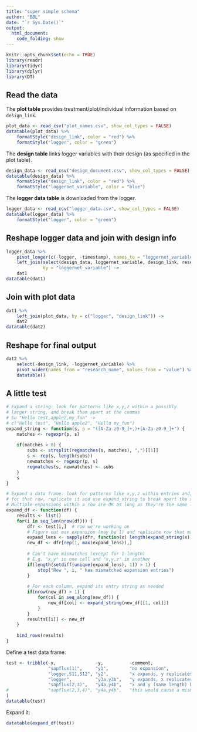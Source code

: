 ```yaml
---
title: "super simple schema"
author: "BBL"
date: "`r Sys.Date()`"
output: 
  html_document:
    code_folding: show
---
```


```r
knitr::opts_chunk$set(echo = TRUE)
library(readr)
library(tidyr)
library(dplyr)
library(DT)
```

## Read the data

The **plot table** provides treatment/plot/individual information based on `design_link`.

```r
plot_data <- read_csv("plot_names.csv", show_col_types = FALSE)
datatable(plot_data) %>% 
    formatStyle("design_link", color = "red") %>% 
    formatStyle("logger", color = "green")
```

The **design table** links logger variables with their design (as specified in the plot table).

```r
design_data <- read_csv("design_document.csv", show_col_types = FALSE)
datatable(design_data) %>%
    formatStyle("design_link", color = "red") %>%
    formatStyle("loggernet_variable", color = "blue")
```

The **logger data table** is downloaded from the logger. 

```r
logger_data <- read_csv("logger_data.csv", show_col_types = FALSE)
datatable(logger_data) %>%
    formatStyle("logger", color = "green")
```

## Reshape logger data and join with design info

```r
logger_data %>% 
    pivot_longer(c(-logger, -timestamp), names_to = "loggernet_variable") %>%
    left_join(select(design_data, loggernet_variable, design_link, research_name),
              by = "loggernet_variable") ->
    dat1
datatable(dat1)
```

## Join with plot data

```r
dat1 %>% 
    left_join(plot_data, by = c("logger", "design_link")) ->
    dat2
datatable(dat2)
```

## Reshape for final output

```r
dat2 %>% 
    select(-design_link, -loggernet_variable) %>% 
    pivot_wider(names_from = "research_name", values_from = "value") %>% 
    datatable()
```

## A little test

```r

# Expand a string: look for patterns like x,y,z within a possibly
# larger string, and break them apart at the commas
# So "Hello test,apple2,my_fun" -> 
# c("Hello test", "Hello apple2", "Hello my_fun")
expand_string <- function(s, p = "([A-Za-z0-9_]+,)+[A-Za-z0-9_]+") {
    matches <- regexpr(p, s)
    
    if(matches > 0) {
        subs <- strsplit(regmatches(s, matches), ",")[[1]]
        s <- rep(s, length(subs))
        newmatches <- regexpr(p, s)
        regmatches(s, newmatches) <- subs
    }
    s
}

# Expand a data frame: look for patterns like x,y,z within entries and,
# for that row, replicate it and use expand_string to break apart the x,y,z
# Multiple expansions within a row are OK as long as they're the same length
expand_df <- function(df) {
    results <- list()
    for(i in seq_len(nrow(df))) {
        dfr <- test[i,]  # row we're working on
        # Figure out max expansion (may be 1) and replicate row that many times
        expand_lens <- sapply(dfr, function(x) length(expand_string(x)))
        new_df <- dfr[rep(1, max(expand_lens)),]
        
        # Can't have mismatches (except for 1-length)
        # E.g. "x,y" in one cell and "x,y,z" in another
        if(length(setdiff(unique(expand_lens), 1)) > 1) {
            stop("Row ", i, " has mismatched expansion entries")
        } 
        
        # For each column, expand its entry string as needed 
        if(nrow(new_df) > 1) {
            for(col in seq_along(new_df)) {
                new_df[col] <- expand_string(new_df[[1, col]])
            }    
        }
        results[[i]] <- new_df
    }
    
    bind_rows(results)
}
```

Define a test data frame:

```r
test <- tribble(~x,               ~y,          ~comment,
                "sapflux(1)",     "y1",        "no expansion",
                "logger,S11,S12", "y2",        "x expands, y replicates",
                "logger",         "y3a,y3b",   "y expands, x replicates",
                "sapflux(2,3)",   "y4a,y4b",   "x and y (same length) both expand"
#               "sapflux(2,3,4)", "y4a,y4b",   "this would cause a mismatch error"
)
datatable(test)
```

Expand it:

```r
datatable(expand_df(test))
```
